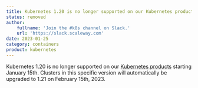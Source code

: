 ```yaml
---
title: Kubernetes 1.20 is no longer supported on our Kubernetes products starting January 15th
status: removed
author:
    fullname: 'Join the #k8s channel on Slack.'
    url: 'https://slack.scaleway.com'
date: 2023-01-25
category: containers
product: kubernetes
---
```


Kubernetes 1.20 is no longer supported on our [Kubernetes products](/containers/kubernetes/quickstart/) starting January 15th. Clusters in this specific version will automatically be upgraded to 1.21 on February 15th, 2023.


